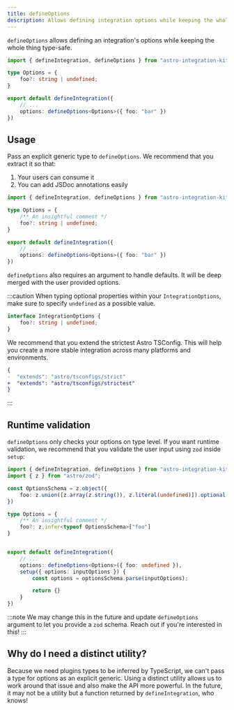 ```yaml
---
title: defineOptions
description: Allows defining integration options while keeping the whole thing type-safe.
---
```


`defineOptions` allows defining an integration's options while keeping the whole thing type-safe.

```ts title="my-integration/index.ts" "defineOptions" ins={3-5,9}
import { defineIntegration, defineOptions } from "astro-integration-kit";

type Options = {
    foo?: string | undefined;
}

export default defineIntegration({
    // ...
    options: defineOptions<Options>({ foo: "bar" })
})
```

## Usage

Pass an explicit generic type to `defineOptions`. We recommend that you extract it so that:

1. Your users can consume it
2. You can add JSDoc annotations easily

```ts title="my-integration/index.ts" ins={3-6,10}
import { defineIntegration, defineOptions } from "astro-integration-kit";

type Options = {
    /** An insightful comment */
    foo?: string | undefined;
}

export default defineIntegration({
    // ...
    options: defineOptions<Options>({ foo: "bar" })
})
```

`defineOptions` also requires an argument to handle defaults. It will be deep merged
with the user provided options.

:::caution
When typing optional properties within your `IntegrationOptions`, make sure to specify `undefined` as a possible value.

```ts "undefined"
interface IntegrationOptions {
    foo?: string | undefined;
}
```

We recommend that you extend the strictest Astro TSConfig. This will help you create a more stable
integration across many platforms and environments.

```diff lang="json"
{
-  "extends": "astro/tsconfigs/strict"
+  "extends": "astro/tsconfigs/strictest"
}
```
:::

## Runtime validation

`defineOptions` only checks your options on type level. If you want runtime validation,
we recommend that you validate the user input using `zod` inside `setup`:

```ts title="my-integration/index.ts"
import { defineIntegration, defineOptions } from "astro-integration-kit";
import { z } from "astro/zod";

const OptionsSchema = z.object({
    foo: z.union([z.array(z.string()), z.literal(undefined)]).optional()
})

type Options = {
    /** An insightful comment */
    foo?: z.infer<typeof OptionsSchema>["foo"]
}


export default defineIntegration({
    // ...
    options: defineOptions<Options>({ foo: undefined }),
    setup({ options: inputOptions }) {
        const options = optionsSchema.parse(inputOptions);

        return {}
    }
})
```

:::note
We may change this in the future and update `defineOptions` argument to let you provide
a `zod` schema. Reach out if you're interested in this!
:::

## Why do I need a distinct utility?

Because we need plugins types to be inferred by TypeScript, we can't pass a type for
options as an explicit generic. Using a distinct utility allows us to work around that
issue and also make the API more powerful. In the future, it may not be a utility but a
function returned by `defineIntegration`, who knows!
